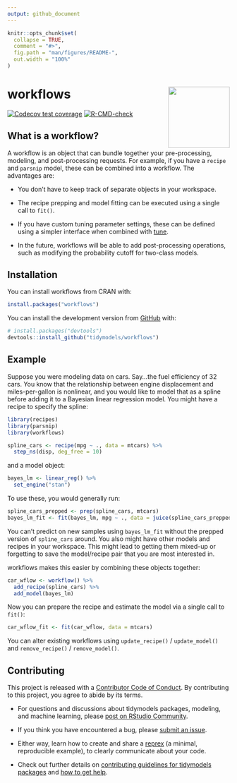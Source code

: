 ```yaml
---
output: github_document
---
```


<!-- README.md is generated from README.Rmd. Please edit that file -->

```r
knitr::opts_chunk$set(
  collapse = TRUE,
  comment = "#>",
  fig.path = "man/figures/README-",
  out.width = "100%"
)
```

# workflows <a href='https://workflows.tidymodels.org'><img src='man/figures/logo.png' align="right" height="139" /></a>

<!-- badges: start -->
[![Codecov test coverage](https://codecov.io/gh/tidymodels/workflows/branch/master/graph/badge.svg)](https://codecov.io/gh/tidymodels/workflows?branch=master)
[![R-CMD-check](https://github.com/tidymodels/workflows/workflows/R-CMD-check/badge.svg)](https://github.com/tidymodels/workflows/actions)
<!-- badges: end -->

## What is a workflow? 

A workflow is an object that can bundle together your pre-processing, modeling, and post-processing requests. For example, if you have a `recipe` and `parsnip` model, these can be combined into a workflow. The advantages are:

 * You don't have to keep track of separate objects in your workspace.

 * The recipe prepping and model fitting can be executed using a single call to `fit()`.

 * If you have custom tuning parameter settings, these can be defined using a simpler interface when combined with [tune](https://github.com/tidymodels/tune).

 * In the future, workflows will be able to add post-processing operations, such as modifying the probability cutoff for two-class models.
 
## Installation

You can install workflows from CRAN with:

``` r
install.packages("workflows")
```


You can install the development version from [GitHub](https://github.com/) with:

``` r
# install.packages("devtools")
devtools::install_github("tidymodels/workflows")
```
 
## Example

Suppose you were modeling data on cars. Say...the fuel efficiency of 32 cars. You know that the relationship between engine displacement and miles-per-gallon is nonlinear, and you would like to model that as a spline before adding it to a Bayesian linear regression model. You might have a recipe to specify the spline:

```r
library(recipes)
library(parsnip)
library(workflows)

spline_cars <- recipe(mpg ~ ., data = mtcars) %>% 
  step_ns(disp, deg_free = 10)
```

and a model object:

```r
bayes_lm <- linear_reg() %>% 
  set_engine("stan")
```

To use these, you would generally run:

```r
spline_cars_prepped <- prep(spline_cars, mtcars)
bayes_lm_fit <- fit(bayes_lm, mpg ~ ., data = juice(spline_cars_prepped))
```

You can't predict on new samples using `bayes_lm_fit` without the prepped version of `spline_cars` around. You also might have other models and recipes in your workspace. This might lead to getting them mixed-up or forgetting to save the model/recipe pair that you are most interested in.

workflows makes this easier by combining these objects together:

```r
car_wflow <- workflow() %>% 
  add_recipe(spline_cars) %>% 
  add_model(bayes_lm)
```

Now you can prepare the recipe and estimate the model via a single call to `fit()`:

```r
car_wflow_fit <- fit(car_wflow, data = mtcars)
```

You can alter existing workflows using `update_recipe()` / `update_model()` and `remove_recipe()` / `remove_model()`.


## Contributing

This project is released with a [Contributor Code of Conduct](https://contributor-covenant.org/version/2/0/CODE_OF_CONDUCT.html). By contributing to this project, you agree to abide by its terms.

- For questions and discussions about tidymodels packages, modeling, and machine learning, please [post on RStudio Community](https://community.rstudio.com/new-topic?category_id=15&tags=tidymodels,question).

- If you think you have encountered a bug, please [submit an issue](https://github.com/tidymodels/workflows/issues).

- Either way, learn how to create and share a [reprex](https://reprex.tidyverse.org/articles/articles/learn-reprex.html) (a minimal, reproducible example), to clearly communicate about your code.

- Check out further details on [contributing guidelines for tidymodels packages](https://www.tidymodels.org/contribute/) and [how to get help](https://www.tidymodels.org/help/).
